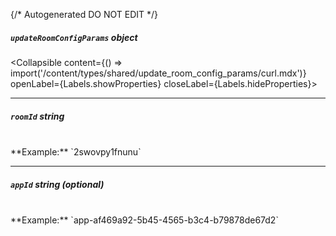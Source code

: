 {/* Autogenerated DO NOT EDIT  */}

##### `updateRoomConfigParams` _object_
<Collapsible content={() => import('/content/types/shared/update_room_config_params/curl.mdx')} openLabel={Labels.showProperties} closeLabel={Labels.hideProperties}>
</Collapsible>

---
##### `roomId` _string_
<br/>
**Example:** `2swovpy1fnunu`

---
##### `appId` _string (optional)_
<br/>
**Example:** `app-af469a92-5b45-4565-b3c4-b79878de67d2`


